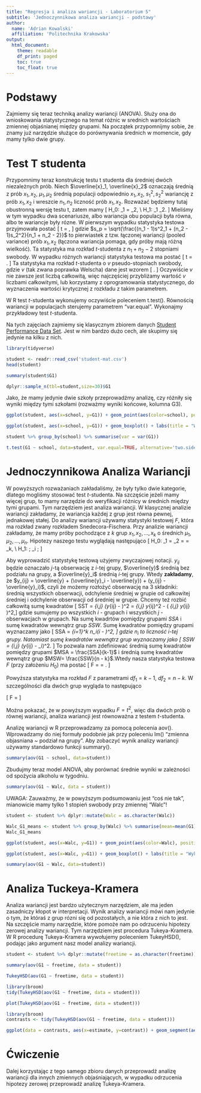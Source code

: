 ```yaml
---
title: "Regresja i analiza wariancji - Laboratorium 5"
subtitle: 'Jednoczynnikowa analiza wariancji - podstawy' 
author: 
  name: 'Adrian Kowalski'
  affiliation: 'Politechnika Krakowska'
output:
  html_document:
    theme: readable
    df_print: paged
    toc: true
    toc_float: true
---
```


# Podstawy

Zajmiemy się teraz techniką analizy wariancji (ANOVA). Służy ona do wnioskowania statystycznego na temat różnic w srednich wartościach zmiennej objaśnianej między grupami. Na początek przypomnijmy sobie, że znamy już narzędzie służące do porównywania średnich w momencie, gdy mamy tylko dwie grupy.

# Test T studenta

Przypomnimy teraz konstrukcję testu t studenta dla średniej dwóch niezależnych prób. Niech $\overline{x}_1, \overline{x}_2$ oznaczają średnią z prób $x_1, x_2$, $\mu_1, \mu_2$ średnią populacji odpowiednio $x_1,x_2$, $s_1^2, s_2^2$ wariancję z prób $x_1, x_2$ i wreszcie $n_1, n_2$ liczność prób $x_1,x_2$. Rozważać będziemy tutaj obustronną wersję testu t, zatem mamy 
\[ H_0: \mu_1 = \mu_2, \\ H_1: \mu_1 \neq \mu_2. \]
Mieliśmy w tym wypadku dwa scenariusze, albo wariancja obu populacji była równa, albo te wariancje były rózne. W pierwszym wypadku statystyka testowa przyjmowała postać
\[ t = \frac{(\overline{x_1} - \overline{x_2}) - (\mu_1 - \mu_2))}{s_p \sqrt{\frac{1}{n_1} + \frac{1}{n_2}}}, \]
gdzie $s_p = \sqrt{\frac{(n_1 - 1)s^2_1 + (n_2 - 1)s_2^2}{n_1 + n_2 - 2}}$ to pierwiastek z tzw. łączonej wariancji (pooled variance) prób $x_1, x_2$ (łączona wariancja pomaga, gdy próby mają różną wielkość). Ta statystyka ma rozkład $t$-studenta z $n_1 + n_2 - 2$ stopniami swobody. W wypadku różnych wariancji statystyka testowa ma postać
\[ t = \frac{\overline{x_1} - \overline{x_2} - (\mu_1 - \mu_2)}{\sqrt{\frac{s^2_1}{n_1}+\frac{s_2^2}{n_2}}}. \]
Ta statystyka ma rozkład $t$-studenta o $v$ pseudo-stopniach swobody, gdzie $v$ (tak zwana poprawka Welscha) dane jest wzorem
\[ \frac{\left(\frac{s^2_1}{n_1} + \frac{s^2_2}{n_2} \right)^2}{\frac{\left( \frac{s_1^2}{n_1}\right)^2}{n_1-1} + \frac{\left( \frac{s_2^2}{n_2}\right)^2}{n_2-1}}. \]
Oczywiście $v$ nie zawsze jest liczbą całkowitą, więc najczęściej przybliżamy wartość $v$ liczbami całkowitymi, lub korzystamy z oprogramowania statystycznego, do wyznaczenia wartości krytycznej z rozkładu z takim parametrem.

W R test $t$-studenta wykonujemy oczywiście poleceniem t.test(). Równością wariancji w populacjach sterujemy parametrem "var.equal". Wykonajmy przykładowy test $t$-studenta.

Na tych zajęciach zajmiemy się klasycznym zbiorem danych [Student Performance Data Set](https://archive.ics.uci.edu/ml/datasets/student+performance). Jest w nim bardzo dużo cech, ale skupimy się jedynie na kilku z nich.

```r
library(tidyverse)
```

```r
student <- readr::read_csv('student-mat.csv')
head(student)
```
```r
summary(student$G1)
```
```r
dplyr::sample_n(tbl=student,size=30)$G1
```
Jako, że mamy jedynie dwie szkoły przeprowadźmy analizę, czy różniły się wyniki między tymi szkołami (rozważmy wyniki końcowe, kolumna G3).
```r
ggplot(student, aes(x=school, y=G1)) + geom_point(aes(color=school), position='jitter') + labs(title = 'Wykres punktowy wyników końcowych z podziałem na szkoły', x='Szkoła', y='Wynik końcowy') + theme(legend.position = 'none')
```
```r
ggplot(student, aes(x=school, y=G1)) + geom_boxplot() + labs(title = "Wykres pudełkowy wyników końcowych w zależności od szkoły", x='Szkoła', y='Wynik końcowy')
```
```r
student %>% group_by(school) %>% summarise(var = var(G1))
```

```r
t.test(G1 ~ school, data=student, var.equal=TRUE, alternative='two.sided')
```

# Jednoczynnikowa Analiza Wariancji

W powyższych rozważaniach zakładaliśmy, że były tylko dwie kategorie, dlatego mogliśmy stosować test $t$-studenta. Na szczęście jeżeli mamy więcej grup, to mamy narzędzie do weryfikacji różnicy w średnich między tymi grupami. Tym narzędziem jest analiza wariancji. W klasycznej analizie wariancji zakładamy, że wariancja każdej z grup jest równa pewnej, jednakowej stałej. Do analizy wariancji używamy statystyki testowej $F$, która ma rozkład zwany rozkładem Snedecora-Fischera. Przy analizie wariancji zakładamy, że mamy próby pochodzące z $k$ grup $x_1, x_2, \dots, x_k$ o średnich $\mu_1, \mu_2, \dots, \mu_n$. Hipotezy naszego testu wyglądają następująco
\[ H_0: \mu_1 = \mu_2 = \dots = \mu_k, \\
H_1: \text{przynajmniej jedna ze średnich} \; \mu_i \; \text{jest różna od pozostałych.}\]

Aby wyprowadzić statystykę testową użyjemy zwyczajowej notacji. $y_{ij}$ będzie oznaczało $j$-tą obserwację z $i$-tej grupy, $\overline{y}$ średnią bez podziału na grupy, a $\overline{y}_i$ średnią $i$-tej grupy. Wtedy **zakładamy**, że $y_{ij} = \overline{y} + (\overline{y}_i - \overline{y}) + (y_{ij} - \overline{y}_i)$, czyli że możemy rozłożyć obserwację na $3$ składniki: średnią wszystkich obserwacji, odchylenie średniej w grupie od całkowitej średniej i odchylenie obserwacji od średniej w grupie. Chcemy też rozbić całkowitą sumę kwadratów \[ SST = \sum_{i,j} (y_{ij} - \overline{y})^2 = \sum_{i,j} y_{ij}^2 - \left( \sum_{i,j} y_{ij} \right)^2,\]
gdzie sumujemy po wszystkich $i$ - grupach i wszystkich $j$ - obserwacjach w grupach. Na sumę kwadrtów pomiędzy grupami $SSA$ i sumę kwadratów wewnątrz grup $SSW$. Sumę kwadratów pomiędzy grupami wyznaczamy jako 
\[ SSA = \sum_{i=1}^k n_i(\overline{y}_i - \overline{y})^2, \]
gdzie $n_i$ to liczność $i$-tej grupy. Natomiast sumę kwadratów wewnątrz grup wyznaczamy jako
\[ SSW = \sum_{i,j} (y_{ij} - \overline{y}_i)^2. \]
To pozwala nam zdefiniować średnią sumę kwadratów pomiędzy grupami $MSA = \frac{SSA}{k-1}$ i średnią sumę kwadratów wewnątrz grup $MSW= \frac{SSW}{n - k}$.Wtedy nasza statystyka testowa $F$ (przy założeniu $H_0$) ma postać
\[ F = \frac{MSA}{MSW} = \frac{\frac{\sum_{i=1}^k n_i(\overline{y}_i - \overline{y})^2}{k-1}}{\frac{\sum_{i,j} (y_{ij} - \overline{y}_i)^2}{n-k}}. \]

Powyższa statystyka ma rozkład $F$ z parametrami $df_1 = k -1$, $df_2 = n - k$. W szczególności dla dwóch grup wygląda to następująco

\[ F = \frac{n_1(\overline{y}_1 - \overline{y})^2 + n_2(\overline{y}_2 - \overline{y})^2}{\frac{\sum_{j=1}^{n_1}(y_{1j} - \overline{y}_1)^2 + \sum_{j=1}^{n_2} (y_{2j} - \overline{y}_2)^2}{n-2}} \]

Można pokazać, że w powyższym wypadku $F = t^2$, więc dla dwóch prób o równej wariancji, analiza wariancji jest równoważna z testem $t$-studenta.

Analizę wariancji w R przeprowadzamy za pomocą polecenia aov(). Wprowadzamy do niej formuły podobnie jak przy poleceniu lm() "zmienna objasniana ~ podział na grupy". Aby zobaczyć wynik analizy wariancji używamy standardowo funkcji summary().

```r
summary(aov(G1 ~ school, data=student))
```
Zbudujmy teraz model ANOVA, aby porównać średnie wyniki w zależności od spożycia alkoholu w tygodniu.

```r
summary(aov(G1 ~ Walc, data = student))
```

UWAGA: Zauważmy, że w powyższym podsumowaniu jest "coś nie tak", mianowicie mamy tylko 1 stopień swobody przy zmiennej "Walc"!

```r
student <- student %>% dplyr::mutate(Walc = as.character(Walc))
```
```r
Walc_G1_means <- student %>% group_by(Walc) %>% summarise(mean=mean(G1)) %>% mutate(Walc = as.integer(Walc)) %>% mutate(WalcL = Walc-0.25) %>% mutate(WalcR = Walc+0.25)
Walc_G1_means
```

```r
ggplot(student, aes(x=Walc, y=G1)) + geom_point(aes(color=Walc), position='jitter') + labs(title = 'Wykres punktowy wyników końcowych z podziałem na grupy', x='Częstotliwość spożywania alkoholu w weekend', y='Wynik końcowy') + theme(legend.position = 'none') + geom_segment(data=Walc_G1_means, aes(x=WalcL, xend=WalcR, y=mean, yend=mean), linewidth=2, color='red')
```
```r
ggplot(student, aes(x=Walc, y=G1)) + geom_boxplot() + labs(title = "Wykres pudełkowy wyników końcowych z podziałem na grupy", x='Częstotliwość spożywania alkoholu w weekend', y='Wynik końcowy')
```

```r
summary(aov(G1 ~ Walc, data=student))
```


# Analiza Tuckeya-Kramera

Analiza wariancji jest bardzo użytecznym narzędziem, ale ma jeden zasadniczy kłopot w interpretacji. Wynik analizy wariancji mówi nam jedynie o tym, że któraś z grup rózni się od pozostałych, a nie która z nich to jest. Na szczęście mamy narzędzie, które pomoże nam po odrzuceniu hipotezy zerowej analizy wariancji. Tym narzędziem jest procedura Tukeya-Kramera. W R procedurę Tukeya-Kramera wywołujemy poleceniem TukeyHSD(), podając jako argument nasz model analizy wariancji.
```r
student <- student %>% dplyr::mutate(freetime = as.character(freetime))
```
```r
summary(aov(G1 ~ freetime, data = student))
```

```r
TukeyHSD(aov(G1 ~ freetime, data = student))
```
```r
library(broom)
tidy(TukeyHSD(aov(G1 ~ freetime, data = student)))
```

```r
plot(TukeyHSD(aov(G1 ~ freetime, data = student)))
```

```r
library(broom)
contrasts <- tidy(TukeyHSD(aov(G1 ~ freetime, data = student)))
```
```r
ggplot(data = contrasts, aes(x=estimate, y=contrast)) + geom_segment(aes(x=conf.low, y=contrast, xend=conf.high, yend=contrast), lineend='square', linewidth=2, color='lightgrey') + geom_vline(xintercept=0, linetype="dashed", color="lightblue") + geom_point(color='red', shape=8)
```

# Ćwiczenie

Dalej korzystając z tego samego zbioru danych przeprowadź analizę wariancji dla innych zmiennych objaśniających, w wypadku odrzucenia hipotezy zerowej przeprowadź analizę Tukeya-Kramera.